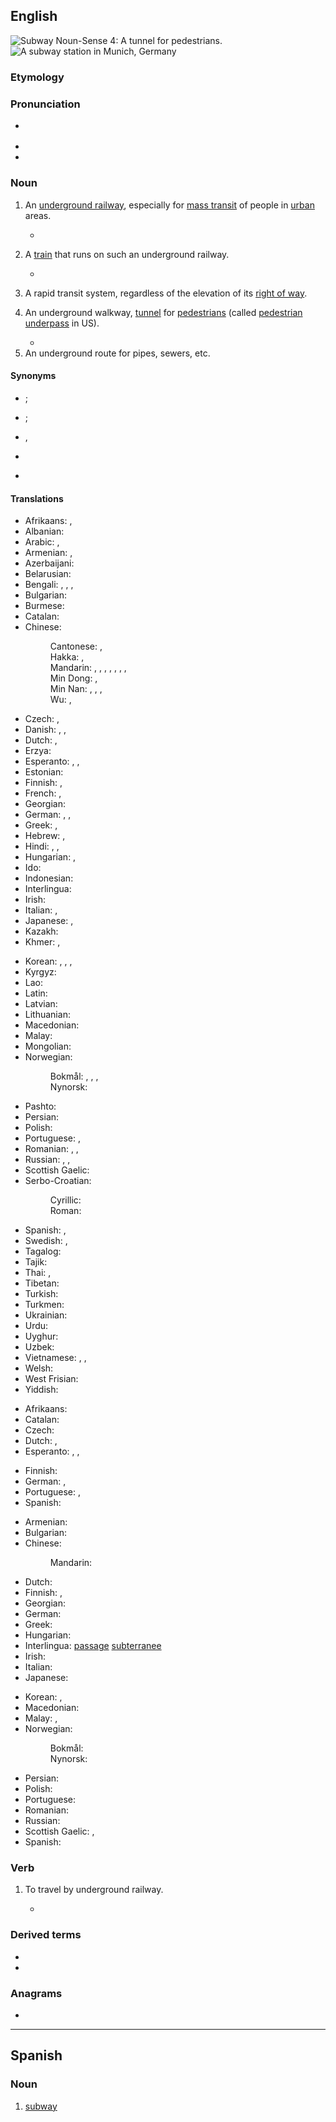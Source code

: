 ==English==
{{wikipedia|dab=subway}}
[[File:Tunnel connecting Red and Blue Subway Train Lines.JPG|thumb|'''Subway''' Noun-Sense 4:<br>A tunnel for pedestrians.]]
[[Image:Munich subway station Westfriedhof.jpg|thumb|right|A '''subway''' station in Munich, Germany]]

===Etymology===
{{prefix|en|sub|way}}

===Pronunciation===
* {{a|UK|US}} {{IPA|en|/ˈsʌbˌweɪ/|[ˈsʌbˌweɪ̯]}}
* {{audio|en|en-us-subway.ogg|Audio (US)}}
* {{rhymes|en|ʌbweɪ|s=2}}

===Noun===
{{en-noun}}

# {{lb|en|North America|Scotland|South Africa}} An [[underground railway]], especially for [[mass transit]] of people in [[urban]] areas. {{topics|en|Rail transportation}}
#* {{quote-book|en|year=2012|author=Andrew Martin|title=Underground Overground: A passenger's history of the Tube|publisher=Profile Books, {{ISBN|978-1846684777}}|page=98|text=In 1884 Greathead was part of a syndicate that obtained powers for another '''subway''' – 'The City of London & Southwark Subway'. The term ''''subway'''' sounded more sophisticated than 'underground railway', which was associated with the sulphurous [[Metropolitan]], and it would be adopted by New York for its own electric metro when work started on that in 1904.}}
# {{lb|en|North America|Scotland|South Africa}} A [[train]] that runs on such an underground railway.
#* {{quote-journal|en
|date=April 29 1981|title=And Only Sixty Cents|author=Russel Baker|journal=The New York Times|passage=Just before you leave, the '''subway''' comes. You get on. It stops at the next station.
|url=https://www.nytimes.com/1981/04/29/opinion/observer-and-only-sixty-cents.html?searchResultPosition=3}}
# {{lb|en|US}} A rapid transit system, regardless of the elevation of its [[right of way]].
# {{lb|en|British}} An underground walkway, [[tunnel]] for [[pedestrian]]s (called [[pedestrian underpass]] in US).
#* {{quote-journal|en|date=2021 December 29|author=Stephen Roberts|title=Stories and facts behind railway plaques: Didcot (1932)|journal=RAIL|issue=947|page=60|text=Heading beneath the tracks via the '''subway''' to the immediate north of the station takes us to the Didcot Railway Centre.}}
# An underground route for pipes, sewers, etc.

====Synonyms====
{{sense|underground railway}}
* {{l|en|metro}}; {{l|en|Métro}} {{q|Paris}}
* {{l|en|tube}}; {{l|en|Tube}} {{q|London}}
* {{l|en|underground}}, {{l|en|underground railway}}
{{sense|rapid transit system}}
* {{l|en|rapid transit}}
{{sense|underground walkway}}
* {{l|en|underpass}}

====Translations====
{{trans-top|underground railway}}
* Afrikaans: {{t|af|moltrein}}, {{t|af|moltreinspoor}}
* Albanian: {{t+|sq|metro|f}}
* Arabic: {{t|ar|مِتْرُو|m}}, {{t|ar|مِتْرُو|m|tr=metro}}
* Armenian: {{t+|hy|մետրո}}, {{t+|hy|մետրոպոլիտեն}}
* Azerbaijani: {{t+|az|metro}}
* Belarusian: {{t|be|метро́|n}}
* Bengali: {{t|bn|মেট্রো}}, {{t|bn|আন্ডারগ্রাউন্ড|tr=anḍargraunḍ}}, {{t|bn|সাবওয়ে}}, {{t|bn|দ্রুত পরিবহণ}}
* Bulgarian: {{t|bg|метро́|n}}
* Burmese: {{t|my|မြေအောက်မီးရထား}}
* Catalan: {{t+|ca|metro|m}}
* Chinese:
*: Cantonese: {{t|yue|地鐵|sc=Hani}}, {{t|yue|地铁|tr=dei6 tit3|sc=Hani}}
*: Hakka: {{t|hak|捷運}}, {{t|hak|捷运|tr=chhia̍p-yun}}
*: Mandarin: {{t+|cmn|地鐵|sc=Hani}}, {{t+|cmn|地铁|tr=dìtiě|sc=Hani}}, {{t|cmn|地下鐵路|sc=Hani}}, {{t|cmn|地下铁路|tr=dìxià tiělù|sc=Hani}}, {{t+|cmn|捷運}}, {{t+|cmn|捷运|tr=jiéyùn}} {{qualifier|Taiwan}}, {{t+|cmn|地下鐵}}, {{t+|cmn|地下铁|tr=dìxiàtiě}} {{qualifier|Taiwan}}
*: Min Dong: {{t|cdo|地鐵}}, {{t|cdo|地铁|tr=dê-tiék}}
*: Min Nan: {{t+|nan|地下鐵}}, {{t|nan|地下铁|tr=tē-hā-thih}}, {{t|nan|地鐵}}, {{t|nan|地铁|tr=tē-thih}}
*: Wu: {{t|wuu|地鐵}}, {{t|wuu|地铁|tr=di thiq}}
* Czech: {{t+|cs|metro|n}}, {{t|cs|podzemní dráha|f}}
* Danish: {{t+|da|metro|c}}, {{t|da|undergrundsbane|c}}, {{t|da|tunnelbane|c}}
* Dutch: {{t+|nl|metro|m}}, {{t+|nl|ondergrondse|f}}
* Erzya: {{t|myv|модалкс}}
* Esperanto: {{t|eo|metroo}}, {{t|eo|S-fervojo}}, {{t|eo|subtera fervojo}}
* Estonian: {{t+|et|metroo}}
* Finnish: {{t+|fi|metro}}, {{t+|fi|maanalainen}}
* French: {{t+|fr|métro|m}}, {{t+|fr|métropolitain|m}}
* Georgian: {{t+|ka|მეტრო}}
* German: {{t+|de|U-Bahn|f}}, {{t|de|Metro|f}}, {{t+|de|Untergrundbahn|f}}
* Greek: {{t+|el|μετρό}}, {{t+|el|υπόγειος|m}}
* Hebrew: {{t|he|מֶטְרוֹ|m|tr=metró}}, {{t+|he|רַכֶּבֶת תַּחְתִּית|f}}
* Hindi: {{t|hi|भूमिगत रेल|f}}, {{t|hi|मीट्रो}}, {{t|hi|मेट्रो|f}}
* Hungarian: {{t+|hu|metró}}, {{t+|hu|földalatti}} {{qualifier|underground only}}
* Ido: {{t+|io|metropoliteno}}
* Indonesian: {{t|id|kereta api bawah tanah}}
* Interlingua: {{t|ia|metro}}
* Irish: {{t|ga|traein faoi thalamh|f}}
* Italian: {{t|it|metrò|m|f}}, {{t+|it|metropolitana|f}}
* Japanese: {{t+|ja|地下鉄|tr=ちかてつ, chikatetsu}}, {{t+|ja|メトロ|tr=metoro}}
* Kazakh: {{t+|kk|метро}}
* Khmer: {{t|km|ម៉េត្រូ}}, {{t|km|ផ្លូវក្រោមដី}}
{{trans-mid}}
* Korean: {{t+|ko|지하철(地下鐵)}}, {{t+|ko|전철(電鐵)}}, {{t|ko|도시철도(都市鐵道)}}, {{t|ko|메트로}}
* Kyrgyz: {{t|ky|метро}}
* Lao: {{t|lo|ລົດໄຟໃຕ້ດິນ}}
* Latin: {{t|la| ferrivia metropolitana|f}}
* Latvian: {{t|lv|metro}}
* Lithuanian: {{t|lt|metro}}
* Macedonian: {{t|mk|метро́|n}}
* Malay: {{t|ms|kereta api bawah tanah}}
* Mongolian: {{t+|mn|метро}}
* Norwegian:
*: Bokmål: {{t|nb|tunnelbane|m}}, {{t|nb|T-bane|m}}, {{t+|nb|metro|c}}, {{t|nb|undergrunnsbane|m}}
*: Nynorsk: {{t|nn|tunnelbane|m}}
* Pashto: {{t|ps|مېترو|f|tr=metró}}
* Persian: {{t+|fa|مترو|tr=metro|sc=fa-Arab}}
* Polish: {{t+|pl|metro|n}}
* Portuguese: {{t+|pt|metro|m}} {{qualifier|Portugal}}, {{t+|pt|metrô|m}} {{qualifier|Brazil}}
* Romanian: {{t+|ro|metrou|n}}, {{t+|ro|metro|n}}, {{t+|ro|metropolitan|n}}
* Russian: {{t+|ru|метро́|n}}, {{t+|ru|метрополите́н|m|tr=metropolitɛ́n}}, {{t+|ru|подзе́мка|n}}
* Scottish Gaelic: {{t|gd|fo-rèile|f}}
* Serbo-Croatian:
*: Cyrillic: {{t|sh|мѐтро̄|n}}
*: Roman: {{t+|sh|mètrō|n}}
* Spanish: {{t+|es|metro|m}}, {{t+|es|subte|m}} {{qualifier|Argentina}}
* Swedish: {{t+|sv|tunnelbana|c}}, {{t+|sv|T-bana|c}}
* Tagalog: {{t+|tl|metro}}
* Tajik: {{t+|tg|метро}}
* Thai: {{t|th|รถไฟใต้ดิน}}, {{t|th|เมโทร}}
* Tibetan: {{t|bo|ས་འོག་ལྕགས་ལམ}}
* Turkish: {{t+|tr|metro}}
* Turkmen: {{t|tk|metro}}
* Ukrainian: {{t|uk|метро́|n}}
* Urdu: {{t|ur|میٹرو|tr=meṭro}}
* Uyghur: {{t|ug|مېترو}}
* Uzbek: {{t+|uz|metro}}
* Vietnamese: {{t|vi|xe điện ngầm}}, {{t|vi|tàu điện ngầm}}, {{t|vi|mê-tơ-rô}}
* Welsh: {{t|cy|rheilffordd danddaearol|f}}
* West Frisian: {{t|fy|metro}}
* Yiddish: {{t|yi|מעטראָ|m}}
{{trans-bottom}}

{{trans-top|train of underground railway}}
* Afrikaans: {{t|af|moltrein}}
* Catalan: {{t+|ca|metro|m}}
* Czech: {{t+|cs|metro}}
* Dutch: {{t+|nl|metro|m}}, {{t+|nl|metrostel|n}}
* Esperanto: {{t|eo|metroo}}, {{t|eo|S-trajno}}, {{t|eo|subtrajno}}
{{trans-mid}}
* Finnish: {{t+|fi|metrojuna}}
* German: {{t+|de|U-Bahn|f}}, {{t+|de|Untergrundbahn|f}}
* Portuguese: {{qualifier|Brazil}} {{t+|pt|metrô|m}}, {{qualifier|Portugal}} {{t+|pt|metro|m}}
* Spanish: {{t+|es|metro|m}}
{{trans-bottom}}

{{trans-top|underground walkway}}
* Armenian: {{t+|hy|գետնանցում}}
* Bulgarian: {{t+|bg|подлез|m}}
* Chinese:
*: Mandarin: {{t+|cmn|地下道|tr=dìxiàdào}}
* Dutch: {{t|nl|voetgangerstunnel|m}}
* Finnish: {{t|fi|jalankulkutunneli}}, {{t+|fi|alikäytävä}}
* Georgian: {{t|ka|მიწისქვეშა გადასასვლელი}}
* German: {{t+|de|Unterführung|f}}
* Greek: {{t|el|υπόγεια διάβαση πεζών|f}}
* Hungarian: {{t+|hu|aluljáró}}
* Interlingua: [[passage]] [[subterranee]]
* Irish: {{t|ga|íosbhealach|m}}
* Italian: {{t+|it|sottopasso|m}}
* Japanese: {{t+|ja|地下道|tr=ちかどう, chikadō|sc=Jpan}}
{{trans-mid}}
* Korean: {{t+|ko|지하도(地下道)}}, {{t|ko|토끼굴}}
* Macedonian: {{t|mk|подземен премин|m|sc=Cyrl}}
* Malay: {{t|ms|jalan bawah tanah}}, {{t|ms|jabanah}}
* Norwegian:
*: Bokmål: {{t|nb|gangtunnel|m}}
*: Nynorsk: {{t|nb|gangtunnel|m}}
* Persian: {{t+|fa|زیرگذر|tr=zirgozar}}
* Polish: {{t+|pl|przejście podziemne|n}}
* Portuguese: {{t|pt|[[passagem]] [[subterrânea]]|f}}
* Romanian: {{t|ro|[[pasaj]] [[subteran]]|n}}
* Russian: {{t|ru|[[подзе́мный]] [[перехо́д]]|m}}
* Scottish Gaelic: {{t|gd|fo-shlighe|f}}, {{t|gd|fo-rathad|m}}
* Spanish: {{t|es|paso subterráneo|m}}
{{trans-bottom}}

===Verb===
{{en-verb}}

# {{lb|en|intransitive|US|informal}} To travel by underground railway.
#* {{quote-journal|en|date=February 13, 2008|author=Melissa Clark|title=From Paris, With Hustle|work=New York Times|url=http://www.nytimes.com/2008/02/13/dining/13appetite.html
|passage=I suppose I could have '''subwayed''' around town in search of froufrou French pastry shops.}}

===Derived terms===
* {{l|en|subway car}}
* {{l|en|subwayer}}

===Anagrams===
* {{anagrams|en|a=absuwy|busway}}

----

==Spanish==

===Noun===
{{es-noun|m|subways|pl2=subway}}

# [[#English|subway]]

{{C|es|Rail transportation}}